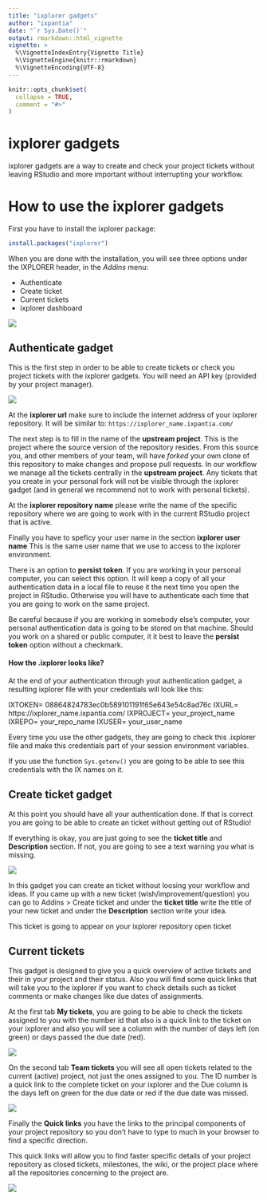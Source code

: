 ```yaml
---
title: "ixplorer gadgets"
author: "ixpantia"
date: "`r Sys.Date()`"
output: rmarkdown::html_vignette
vignette: >
  %\VignetteIndexEntry{Vignette Title}
  %\VignetteEngine{knitr::rmarkdown}
  %\VignetteEncoding{UTF-8}
---
```


```r
knitr::opts_chunk$set(
  collapse = TRUE,
  comment = "#>"
)
```

# ixplorer gadgets

ixplorer gadgets are a way to create and check your project tickets without 
leaving RStudio and more important without interrupting your workflow.

# How to use the ixplorer gadgets

First you have to install the ixplorer package:

```r
install.packages("ixplorer")
```

When you are done with the installation, you will see three options under the
IXPLORER header, in the *Addins* menu:

 - Authenticate
 - Create ticket
 - Current tickets
 - ixplorer dashboard

![](img/addins.png)

## Authenticate gadget

This is the first step in order to be able to create tickets or check you project
tickets with the ixplorer gadgets. You will need an API key (provided by your
project  manager).

![](img/authentication_gadget.png)

At the **ixplorer url** make sure to include the internet address of your
ixplorer repository. It will be similar to: `https://ixplorer_name.ixpantia.com/`

The next step is to fill in the name of the **upstream project**. This is the
project where the source version of the repository resides. From this source
you, and other members of your team, will have *forked* your own clone of this
repository to make changes and propose pull requests. In our workflow we manage
all the tickets centrally in the **upstream project**. Any tickets that you
create in your personal fork will not be visible through the ixplorer gadget
(and in general we recommend not to work with personal tickets).

At the **ixplorer repository name** please write the name of the specific
repository where we are going to work with in the current RStudio project that
is active. 

Finally you have to speficy your user name in the section **ixplorer user
name**  This is the same user name that we use to access to the ixplorer
environment.

There is an option to **persist token**. If you are working in your personal
computer, you can select this option. It will keep a copy of all your
authentication data in a local file to reuse it the next time you open the
project in RStudio. Otherwise you will have to authenticate each
time that you are going to work on the same project.

Be careful because if you are working in somebody else's computer, your
personal authentication data is going to be stored on that machine. Should you
work on a shared or public computer, it it best to leave the **persist token**
option without a checkmark.

#### How the .ixplorer looks like?

At the end of your authentication through yout authentication gadget, a 
resulting ixplorer file with your credentials will look like this:

IXTOKEN= 08864824783ec0b589101191f65e643e54c8ad76c
IXURL= https://ixplorer_name.ixpantia.com/
IXPROJECT= your_project_name
IXREPO= your_repo_name
IXUSER= your_user_name

Every time you use the other gadgets, they are going to check this .ixplorer
file and make this credentials part of your session environment variables.

If you use the function `Sys.getenv()` you are going to be able to see this
credentials with the IX names on it.

## Create ticket gadget

At this point you should have all your authentication done. If that is correct
you are going to be able to create an ticket without getting out of RStudio!

If everything is okay, you are just going to see the **ticket title** and
**Description** section. If not, you are going to see a text warning you what
is missing. 

![](img/create_ticket_gadget.png)

In this gadget you can create an ticket without loosing your workflow and ideas.
If you came up  with a new ticket (wish/improvement/question) you can go to
Addins > Create ticket and under the **ticket title** write the title of your
new ticket and under the **Description** section write your idea. 

This ticket is going to appear on your ixplorer repository open ticket

## Current tickets

This gadget is designed to give you a quick overview of active tickets and
their in your project and their status. Also you will find some quick links
that will take you to the ixplorer if you want to check details such as ticket
comments or make changes like due dates of assignments.

At the first tab **My tickets**, you are going to be able to check the tickets
assigned to you with the number id that also is a quick link to the ticket on
your ixplorer and also you will see a column with the number of days left (on
green) or days passed the due date (red).

![](img/my_tickets.png)

On the second tab **Team tickets** you will see all open tickets related to the
current (active) project, not just the ones assigned to you. The ID number is a
quick link to the complete ticket on your ixplorer and the Due column is the
days left on green for the due date or red if the due date was missed.

![](img/team_tickets.png)

Finally the **Quick links** you have the links to the principal components
of your project repository so you don't have to type to much in your browser to
find a specific direction.

This quick links will allow you to find faster specific details of your project
repository as closed tickets, milestones, the wiki, or the project place where
all the repositories concerning to the project are.

![](img/quick_links.png)



